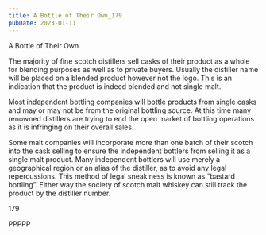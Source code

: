 ```yaml
---
title: A Bottle of Their Own_179
pubDate: 2023-01-11
---
```


A Bottle of Their Own

The majority of fine scotch distillers sell casks of their product as a whole for blending purposes as well as to private buyers. Usually the distiller name will be placed on a blended product however not the logo. This is an indication that the product is indeed blended and not single malt.

Most independent bottling companies will bottle products from single casks and may or may not be from the original bottling source. At this time many renowned distillers are trying to end the open market of bottling operations as it is infringing on their overall sales.

Some malt companies will incorporate more than one batch of their scotch into the cask selling to ensure the independent bottlers from selling it as a single malt product. Many independent bottlers will use merely a geographical region or an alias of the distiller, as to avoid any legal repercussions. This method of legal sneakiness is known as “bastard bottling”. Either way the society of scotch malt whiskey can still track the product by the distiller number.

179

PPPPP